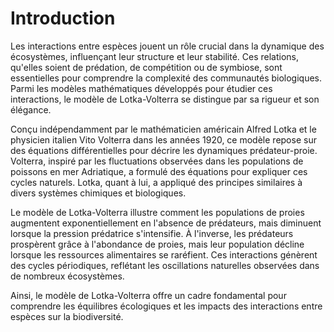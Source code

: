 
# Introduction

Les interactions entre espèces jouent un rôle crucial dans la dynamique des écosystèmes, influençant leur structure et leur stabilité. Ces relations, qu'elles soient de prédation, de compétition ou de symbiose, sont essentielles pour comprendre la complexité des communautés biologiques. Parmi les modèles mathématiques développés pour étudier ces interactions, le modèle de Lotka-Volterra se distingue par sa rigueur et son élégance.

Conçu indépendamment par le mathématicien américain Alfred Lotka et le physicien italien Vito Volterra dans les années 1920, ce modèle repose sur des équations différentielles pour décrire les dynamiques prédateur-proie. Volterra, inspiré par les fluctuations observées dans les populations de poissons en mer Adriatique, a formulé des équations pour expliquer ces cycles naturels. Lotka, quant à lui, a appliqué des principes similaires à divers systèmes chimiques et biologiques.

Le modèle de Lotka-Volterra illustre comment les populations de proies augmentent exponentiellement en l'absence de prédateurs, mais diminuent lorsque la pression prédatrice s'intensifie. À l'inverse, les prédateurs prospèrent grâce à l'abondance de proies, mais leur population décline lorsque les ressources alimentaires se raréfient. Ces interactions génèrent des cycles périodiques, reflétant les oscillations naturelles observées dans de nombreux écosystèmes.

Ainsi, le modèle de Lotka-Volterra offre un cadre fondamental pour comprendre les équilibres écologiques et les impacts des interactions entre espèces sur la biodiversité.
